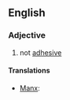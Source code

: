 ==English==

===Adjective===
{{en-adj}}

# not [[adhesive]]

====Translations====
{{trans-top|not adhesive}}
* [[Manx]]: {{t|gv|neulhiantagh}}
{{trans-mid}}
{{trans-bottom}}